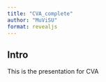 ```yaml
---
title: "CVA_complete"
author: "MuViSU"
format: revealjs
---
```


## Intro 
This is the presentation for CVA
